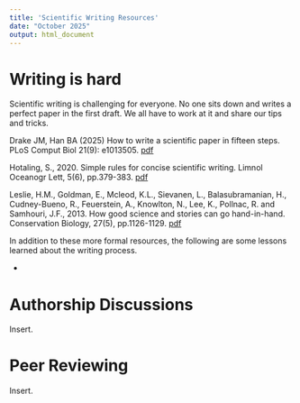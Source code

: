 ---
title: 'Scientific Writing Resources'
date: "October 2025"
output: html_document
---

# **Writing is hard**

Scientific writing is challenging for everyone. No one sits down and writes a perfect paper in the first draft. We all have to work at it and share our tips and tricks. 

Drake JM, Han BA (2025) How to write a scientific paper in fifteen steps. PLoS Comput Biol 21(9): e1013505. [pdf](https://doi.org/10.1371/journal.pcbi.1013505)

Hotaling, S., 2020. Simple rules for concise scientific writing. Limnol Oceanogr Lett, 5(6), pp.379-383. [pdf](https://www.researchgate.net/profile/Scott-Hotaling/publication/342155333_Simple_rules_for_concise_scientific_writing/links/5ee78b3692851ce9e7e3dc61/Simple-rules-for-concise-scientific-writing.pdf)

Leslie, H.M., Goldman, E., Mcleod, K.L., Sievanen, L., Balasubramanian, H., Cudney-Bueno, R., Feuerstein, A., Knowlton, N., Lee, K., Pollnac, R. and Samhouri, J.F., 2013. How good science and stories can go hand-in-hand. Conservation Biology, 27(5), pp.1126-1129. [pdf](https://ir.library.oregonstate.edu/downloads/9306t0420)




In addition to these more formal resources, the following are some lessons learned about the writing process.  

- 

# **Authorship Discussions**

Insert.


# **Peer Reviewing**

Insert.

